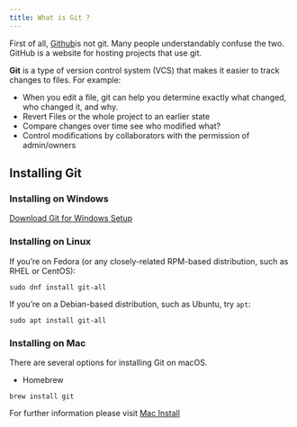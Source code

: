 ```yaml
---
title: What is Git ?
---
```


First of all, [Github](https://github.com)is not git. Many people understandably confuse the two. GitHub is a website for hosting projects that use git.

**Git** is a type of version control system (VCS) that makes it easier to track changes to files. For example:

* When you edit a file, git can help you determine exactly what changed, who changed it, and why.
* Revert Files  or the whole project to an earlier state 
* Compare changes over time see who modified what? 
* Control modifications by collaborators with the permission of admin/owners

## Installing Git

### Installing on Windows 

[Download Git for Windows Setup](https://git-scm.com/download/win) 

### Installing on Linux

 If you’re on Fedora (or any closely-related RPM-based distribution, such as RHEL or CentOS):

```shell
sudo dnf install git-all
```
If you’re on a Debian-based distribution, such as Ubuntu, try `apt`:

```shell
sudo apt install git-all
```

### Installing on Mac

There are several options for installing Git on macOS.
* Homebrew
```shell
brew install git
```
For further information please visit [Mac Install](https://git-scm.com/download/mac)
